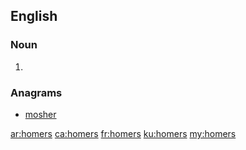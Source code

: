 ==English==

===Noun===
{{head|en|noun plural form}}

# {{plural of|homer|lang=en}}

===Anagrams===
* [[mosher#English|mosher]]

[[ar:homers]]
[[ca:homers]]
[[fr:homers]]
[[ku:homers]]
[[my:homers]]